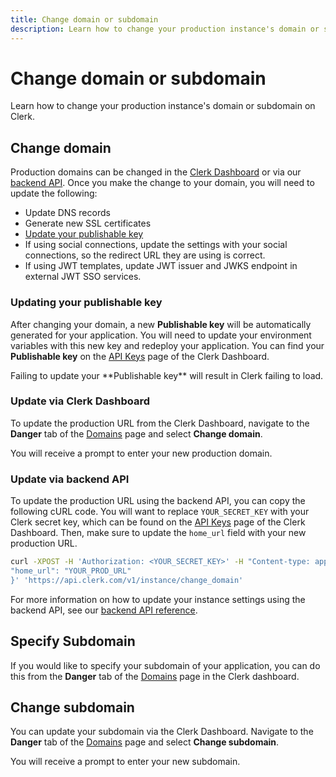 ```yaml
---
title: Change domain or subdomain
description: Learn how to change your production instance's domain or subdomain on Clerk.
---
```


# Change domain or subdomain

Learn how to change your production instance's domain or subdomain on Clerk.

## Change domain

Production domains can be changed in the [Clerk Dashboard](https://dashboard.clerk.com/) or via our [backend API](https://clerk.com/docs/reference/backend-api). Once you make the change to your domain, you will need to update the following:

- Update DNS records
- Generate new SSL certificates
- [Update your publishable key](#updating-your-publishable-key)
- If using social connections, update the settings with your social connections, so the redirect URL they are using is correct.
- If using JWT templates, update JWT issuer and JWKS endpoint in external JWT SSO services.

### Updating your publishable key

After changing your domain, a new **Publishable key** will be automatically generated for your application. You will need to update your environment variables with this new key and redeploy your application. You can find your **Publishable key** on the [API Keys](https://dashboard.clerk.com/last-active?path=api-keys) page of the Clerk Dashboard.

<Callout>
  Failing to update your **Publishable key** will result in Clerk failing to load. 
</Callout>

### Update via Clerk Dashboard

To update the production URL from the Clerk Dashboard, navigate to the **Danger** tab of the [Domains](https://dashboard.clerk.com/last-active?path=domains) page and select **Change domain**. 

<Images
  width={3024}
  height={1650}
  src="/docs/images/deployment-guides/change-domain.webp"
  alt="The 'Danger' tab of the Domains page in the Clerk Dashboard.There is a red arrow pointing to the 'Change domain' button."
/>

You will receive a prompt to enter your new production domain.

<Images
  width={3024}
  height={1650}
  src="/docs/images/deployment-guides/change-domain-settings.webp"
  alt="The 'Change domain' modal in the Clerk Dashboard."
/>

### Update via backend API

To update the production URL using the backend API, you can copy the following cURL code. You will want to replace `YOUR_SECRET_KEY` with your Clerk secret key, which can be found on the [API Keys](https://dashboard.clerk.com/last-active?path=api-keys) page of the Clerk Dashboard. Then, make sure to update the `home_url` field with your new production URL.

```bash
curl -XPOST -H 'Authorization: <YOUR_SECRET_KEY>' -H "Content-type: application/json" -d '{
"home_url": "YOUR_PROD_URL"
}' 'https://api.clerk.com/v1/instance/change_domain'
```

For more information on how to update your instance settings using the backend API, see our [backend API reference](https://clerk.com/docs/reference/backend-api/tag/Beta-Features#operation/UpdateInstanceAuthConfig).

## Specify Subdomain

If you would like to specify your subdomain of your application, you can do this from the **Danger** tab of the [Domains](https://dashboard.clerk.com/last-active?path=paths) page in the Clerk dashboard.

<Images
  width={3024}
  height={1650}
  src="/docs/images/deployment-guides/set-subdomain.webp"
  alt="The 'Danger' tab of the Domains page in the Clerk Dashboard.There is a red arrow pointing to the 'Set subdomain' button."
/>

## Change subdomain

You can update your subdomain via the Clerk Dashboard. Navigate to the **Danger** tab of the [Domains](https://dashboard.clerk.com/last-active?path=domains) page and select **Change subdomain**. 

<Images
  width={3024}
  height={1650}
  src="/docs/images/deployment-guides/change-subdomain.webp"
  alt="The 'Danger' tab of the Domains page in the Clerk Dashboard.There is a red arrow pointing to the 'Change subdomain' button."
/>

You will receive a prompt to enter your new subdomain.

<Images
  width={3024}
  height={1650}
  src="/docs/images/deployment-guides/change-subdomain-settings.webp"
  alt="The 'Change subdomain' modal in the Clerk Dashboard."
/>